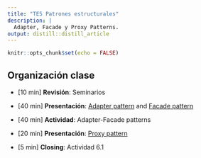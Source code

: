 ```yaml
---
title: "TE5 Patrones estructurales"
description: |
  Adapter, Facade y Proxy Patterns.
output: distill::distill_article
---
```


```r
knitr::opts_chunk$set(echo = FALSE)
```

## Organización clase

-   [10 min] **Revisión**: Seminarios

-   [40 min] **Presentación**: [Adapter pattern](slides/TE5_adapter.html) and [Facade pattern](slides/TE5_facade.html)

-   [40 min] **Actividad**: Adapter-Facade patterns

-   [20 min] **Presentación**: [Proxy pattern](slides/TE5_proxy.html)

-   [5 min] **Closing**: Actividad 6.1


